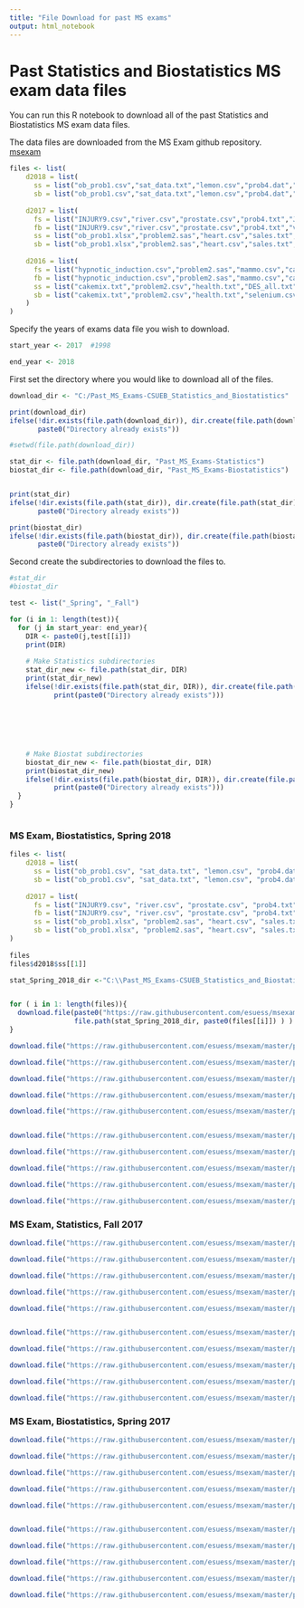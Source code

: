 ```yaml
---
title: "File Download for past MS exams"
output: html_notebook
---
```


# Past Statistics and Biostatistics MS exam data files

You can run this R notebook to download all of the past Statistics and Biostatistics MS exam data files.

The data files are downloaded from the MS Exam github repository.  [msexam](https://github.com/esuess/msexam/tree/master/pastmsexam)

```r
files <- list(
    d2018 = list( 
      ss = list("ob_prob1.csv","sat_data.txt","lemon.csv","prob4.dat","BigMac.csv"),
      sb = list("ob_prob1.csv","sat_data.txt","lemon.csv","prob4.dat","uis.txt") ),
  
    d2017 = list( 
      fs = list("INJURY9.csv","river.csv","prostate.csv","prob4.txt","Jets.csv"),
      fb = list("INJURY9.csv","river.csv","prostate.csv","prob4.txt","valung.csv"),
      ss = list("ob_prob1.xlsx","problem2.sas","heart.csv","sales.txt","Barley.csv"),
      sb = list("ob_prob1.xlsx","problem2.sas","heart.csv","sales.txt","breast.csv") ),
    
    d2016 = list(
      fs = list("hypnotic_induction.csv","problem2.sas","mammo.csv","cars.txt","forest.csv"),
      fb = list("hypnotic_induction.csv","problem2.sas","mammo.csv","cars.txt","kidrecurr.txt"),
      ss = list("cakemix.txt","problem2.csv","health.txt","DES_all.txt"),
      sb = list("cakemix.txt","problem2.csv","health.txt","selenium.csv")
    )
)

```





Specify the years of exams data file you wish to download.

```r
start_year <- 2017  #1998

end_year <- 2018

```

First set the directory where you would like to download all of the files.

```r
download_dir <- "C:/Past_MS_Exams-CSUEB_Statistics_and_Biostatistics"

print(download_dir)
ifelse(!dir.exists(file.path(download_dir)), dir.create(file.path(download_dir)), 
       paste0("Directory already exists"))

#setwd(file.path(download_dir))

stat_dir <- file.path(download_dir, "Past_MS_Exams-Statistics")
biostat_dir <- file.path(download_dir, "Past_MS_Exams-Biostatistics")


print(stat_dir)
ifelse(!dir.exists(file.path(stat_dir)), dir.create(file.path(stat_dir)), 
       paste0("Directory already exists"))

print(biostat_dir)
ifelse(!dir.exists(file.path(biostat_dir)), dir.create(file.path(biostat_dir)), 
       paste0("Directory already exists"))
```

Second create the subdirectories to download the files to.

```r
#stat_dir
#biostat_dir

test <- list("_Spring", "_Fall")

for (i in 1: length(test)){
  for (j in start_year: end_year){
    DIR <- paste0(j,test[[i]])
    print(DIR)
    
    # Make Statistics subdirectories
    stat_dir_new <- file.path(stat_dir, DIR)
    print(stat_dir_new)
    ifelse(!dir.exists(file.path(stat_dir, DIR)), dir.create(file.path(stat_dir, DIR)), 
           print(paste0("Directory already exists")))
    
    
    
    
    
    
    # Make Biostat subdirectories
    biostat_dir_new <- file.path(biostat_dir, DIR)
    print(biostat_dir_new)
    ifelse(!dir.exists(file.path(biostat_dir, DIR)), dir.create(file.path(biostat_dir, DIR)), 
           print(paste0("Directory already exists")))
  }
}
```




```r

```






### MS Exam, Biostatistics, Spring 2018

```r

files <- list(
    d2018 = list( 
      ss = list("ob_prob1.csv", "sat_data.txt", "lemon.csv", "prob4.dat", "BigMac.csv"),
      sb = list("ob_prob1.csv", "sat_data.txt", "lemon.csv", "prob4.dat") ),
  
    d2017 = list( 
      fs = list("INJURY9.csv", "river.csv", "prostate.csv", "prob4.txt", "Jets.csv"),
      fb = list("INJURY9.csv", "river.csv", "prostate.csv", "prob4.txt", "valung.csv"),
      ss = list("ob_prob1.xlsx", "problem2.sas", "heart.csv", "sales.txt", "Barley.csv"),
      sb = list("ob_prob1.xlsx", "problem2.sas", "heart.csv", "sales.txt", "breast.csv") )
)
  
files
files$d2018$ss[[1]]

stat_Spring_2018_dir <-"C:\\Past_MS_Exams-CSUEB_Statistics_and_Biostatistics\\Past_MS_Exams-Statistics\\2018_Spring"


for ( i in 1: length(files)){ 
  download.file(paste0("https://raw.githubusercontent.com/esuess/msexam/master/pastmsexam/2018/Spring2018/", paste0(files[[i]]) ),
                file.path(stat_Spring_2018_dir, paste0(files[[i]]) ) )
}

download.file("https://raw.githubusercontent.com/esuess/msexam/master/pastmsexam/2018/Spring2018/ob_prob1.csv", file.path(stat_Spring_2018_dir, "ob_prob1.csv"))

download.file("https://raw.githubusercontent.com/esuess/msexam/master/pastmsexam/2018/Spring2018/sat_data.txt", file.path(stat_Spring_2018_dir, "sat_data.txt"))

download.file("https://raw.githubusercontent.com/esuess/msexam/master/pastmsexam/2018/Spring2018/lemon.csv", file.path(stat_Spring_2018_dir, "lemon.csv"))

download.file("https://raw.githubusercontent.com/esuess/msexam/master/pastmsexam/2018/Spring2018/prob4.dat", file.path(stat_Spring_2018_dir, "prob4.dat"))

download.file("https://raw.githubusercontent.com/esuess/msexam/master/pastmsexam/2018/Spring2018/BigMac.csv", file.path(stat_Spring_2018_dir, "BigMac.csv"))


download.file("https://raw.githubusercontent.com/esuess/msexam/master/pastmsexam/2018/Spring2018/ob_prob1.csv", file.path(biostat_Spring_2018_dir, "ob_prob1.csv"))

download.file("https://raw.githubusercontent.com/esuess/msexam/master/pastmsexam/2018/Spring2018/sat_data.txt", file.path(biostat_Spring_2018_dir, "sat_data.txt"))

download.file("https://raw.githubusercontent.com/esuess/msexam/master/pastmsexam/2018/Spring2018/lemon.csv", file.path(biostat_Spring_2018_dir, "lemon.csv"))

download.file("https://raw.githubusercontent.com/esuess/msexam/master/pastmsexam/2018/Spring2018/prob4.dat", file.path(biostat_Spring_2018_dir, "prob4.dat"))

download.file("https://raw.githubusercontent.com/esuess/msexam/master/pastmsexam/2018/Spring2018/uis.txt", file.path(biostat_Spring_2018_dir, "uis.txt"))
```



### MS Exam, Statistics, Fall 2017

```r
download.file("https://raw.githubusercontent.com/esuess/msexam/master/pastmsexam/2017/Fall2017/INJURY9.csv", file.path(stat_Fall_2017_dir, "INJURY9.csv"))

download.file("https://raw.githubusercontent.com/esuess/msexam/master/pastmsexam/2017/Fall2017/river.csv", file.path(stat_Fall_2017_dir, "river.csv"))

download.file("https://raw.githubusercontent.com/esuess/msexam/master/pastmsexam/2017/Fall2017/prostate.csv", file.path(stat_Fall_2017_dir, "prostate.csv"))

download.file("https://raw.githubusercontent.com/esuess/msexam/master/pastmsexam/2017/Fall2017/prob4.txt", file.path(stat_Fall_2017_dir, "prob4.txt"))

download.file("https://raw.githubusercontent.com/esuess/msexam/master/pastmsexam/2017/Fall2017/Jets.csv", file.path(stat_Fall_2017_dir, "Jets.csv"))


download.file("https://raw.githubusercontent.com/esuess/msexam/master/pastmsexam/2017/Fall2017/INJURY9.csv", file.path(biostat_Fall_2017_dir, "INJURY9.csv"))

download.file("https://raw.githubusercontent.com/esuess/msexam/master/pastmsexam/2017/Fall2017/river.csv", file.path(biostat_Fall_2017_dir, "river.csv"))

download.file("https://raw.githubusercontent.com/esuess/msexam/master/pastmsexam/2017/Fall2017/prostate.csv", file.path(biostat_Fall_2017_dir, "prostate.csv"))

download.file("https://raw.githubusercontent.com/esuess/msexam/master/pastmsexam/2017/Fall2017/prob4.txt", file.path(biostat_Fall_2017_dir, "prob4.txt"))

download.file("https://raw.githubusercontent.com/esuess/msexam/master/pastmsexam/2017/Fall2017/valung.csv", file.path(biostat_Fall_2017_dir, "valung.csv"))

```

### MS Exam, Biostatistics, Spring 2017

```r
download.file("https://raw.githubusercontent.com/esuess/msexam/master/pastmsexam/2017/Spring2017/ob_prob1.csv", file.path(stat_Spring_2017_dir, "ob_prob1.csv"))

download.file("https://raw.githubusercontent.com/esuess/msexam/master/pastmsexam/2017/Spring2017/problem2.sas", file.path(stat_Spring_2017_dir, "problem2.sas"))

download.file("https://raw.githubusercontent.com/esuess/msexam/master/pastmsexam/2017/Spring2017/heart.csv", file.path(stat_Spring_2017_dir, "heart.csv"))

download.file("https://raw.githubusercontent.com/esuess/msexam/master/pastmsexam/2017/Spring2017/sales.txt", file.path(stat_Spring_2017_dir, "sales.txt"))

download.file("https://raw.githubusercontent.com/esuess/msexam/master/pastmsexam/2017/Spring2017/Barley.csv", file.path(stat_Spring_2017_dir, "Barley.csv"))


download.file("https://raw.githubusercontent.com/esuess/msexam/master/pastmsexam/2017/Spring2017/ob_prob1.csv", file.path(biostat_Spring_2017_dir, "ob_prob1.csv"))

download.file("https://raw.githubusercontent.com/esuess/msexam/master/pastmsexam/2017/Spring2017/problem2.sas", file.path(biostat_Spring_2017_dir, "problem2.sas"))

download.file("https://raw.githubusercontent.com/esuess/msexam/master/pastmsexam/2017/Spring2017/heart.csv", file.path(biostat_Spring_2017_dir, "heart.csv"))

download.file("https://raw.githubusercontent.com/esuess/msexam/master/pastmsexam/2017/Spring2017/sales.txt", file.path(biostat_Spring_2017_dir, "sales.txt"))

download.file("https://raw.githubusercontent.com/esuess/msexam/master/pastmsexam/2017/Spring2017/breast.csv", file.path(biostat_Spring_2017_dir, "breast.csv"))
```


